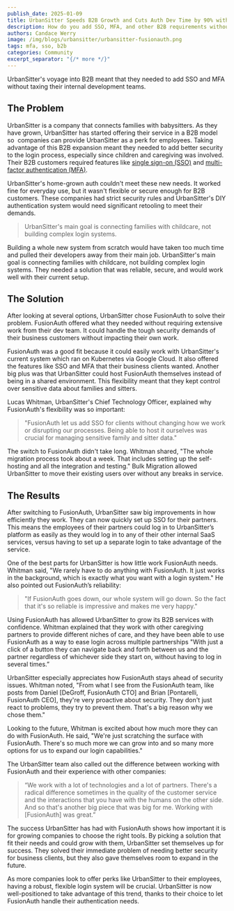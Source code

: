 ```yaml
---
publish_date: 2025-01-09
title: UrbanSitter Speeds B2B Growth and Cuts Auth Dev Time by 90% with FusionAuth
description: How do you add SSO, MFA, and other B2B requirements without taking time away from your dev team?
authors: Candace Werry
image: /img/blogs/urbansitter/urbansitter-fusionauth.png
tags: mfa, sso, b2b
categories: Community
excerpt_separator: "{/* more */}"
---
```


UrbanSitter's voyage into B2B meant that they needed to add SSO and MFA without taxing their internal development teams.

## The Problem

UrbanSitter is a company that connects families with babysitters. As they have grown, UrbanSitter has started offering their service in a B2B model so  companies can provide UrbanSitter as a perk for employees. Taking advantage of this B2B expansion meant they needed to add better security to the login process, especially since children and caregiving was involved. Their B2B customers required features like [single sign-on (SSO)](/articles/authentication/how-sso-works) and [multi-factor authentication (MFA)](/articles/authentication/multi-factor-authentication).

UrbanSitter's home-grown auth couldn't meet these new needs. It worked fine for everyday use, but it wasn't flexible or secure enough for B2B customers. These companies had strict security rules and UrbanSitter's DIY authentication system would need significant retooling to meet their demands.

>UrbanSitter's main goal is connecting families with childcare, not building complex login systems.

Building a whole new system from scratch would have taken too much time and pulled their developers away from their main job. UrbanSitter's main goal is connecting families with childcare, not building complex login systems. They needed a solution that was reliable, secure, and would work well with their current setup.

## The Solution

After looking at several options, UrbanSitter chose FusionAuth to solve their problem. FusionAuth offered what they needed without requiring extensive work from their dev team. It could handle the tough security demands of their business customers without impacting their own work.

FusionAuth was a good fit because it could easily work with UrbanSitter's current system which ran on Kubernetes via Google Cloud. It also offered the features like SSO and MFA that their business clients wanted. Another big plus was that UrbanSitter could host FusionAuth themselves instead of being in a shared environment. This flexibility meant that they kept control over sensitive data about families and sitters.

Lucas Whitman, UrbanSitter's Chief Technology Officer, explained why FusionAuth's flexibility was so important:

>"FusionAuth let us add SSO for clients without changing how we work or disrupting our processes. Being able to host it ourselves was crucial for managing sensitive family and sitter data."

The switch to FusionAuth didn't take long. Whitman shared, "The whole migration process took about a week. That includes setting up the self-hosting and all the integration and testing." Bulk Migration allowed UrbanSitter to move their existing users over without any breaks in service.

## The Results

After switching to FusionAuth, UrbanSitter saw big improvements in how efficiently they work. They can now quickly set up SSO for their partners. This means the employees of their partners could log in to UrbanSitter’s platform as easily as they would log in to any of their other internal SaaS services, versus having to set up a separate login to take advantage of the service.

One of the best parts for UrbanSitter is how little work FusionAuth needs. Whitman said, "We rarely have to do anything with FusionAuth. It just works in the background, which is exactly what you want with a login system." He also pointed out FusionAuth’s reliability: 

>"If FusionAuth goes down, our whole system will go down. So the fact that it's so reliable is impressive and makes me very happy."

Using FusionAuth has allowed UrbanSitter to grow its B2B services with confidence. Whitman explained that they work with other caregiving partners to provide different niches of care, and they have been able to use FusionAuth as a way to ease login across multiple partnerships "With just a click of a button they can navigate back and forth between us and the partner regardless of whichever side they start on, without having to log in several times.”

UrbanSitter especially appreciates how FusionAuth stays ahead of security issues. Whitman noted, "From what I see from the FusionAuth team, like posts from Daniel [DeGroff, FusionAuth CTO] and Brian [Pontarelli, FusionAuth CEO], they're very proactive about security. They don't just react to problems, they try to prevent them. That's a big reason why we chose them."

Looking to the future, Whitman is excited about how much more they can do with FusionAuth. He said, "We're just scratching the surface with FusionAuth. There's so much more we can grow into and so many more options for us to expand our login capabilities."

The UrbanSitter team also called out the difference between working with FusionAuth and their experience with other companies:

>“We work with a lot of technologies and a lot of partners. There's a radical difference sometimes in the quality of the customer service and the interactions that you have with the humans on the other side. And so that's another big piece that was big for me. Working with [FusionAuth] was great.”

The success UrbanSitter has had with FusionAuth shows how important it is for growing companies to choose the right tools. By picking a solution that fit their needs and could grow with them, UrbanSitter set themselves up for success. They solved their immediate problem of needing better security for business clients, but they also gave themselves room to expand in the future.

As more companies look to offer perks like UrbanSitter to their employees, having a robust, flexible login system will be crucial. UrbanSitter is now well-positioned to take advantage of this trend, thanks to their choice to let FusionAuth handle their authentication needs.